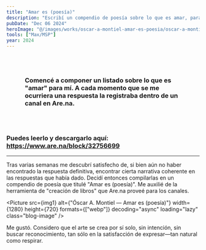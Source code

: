 ```yaml
---
title: "Amar es (poesía)"
description: "Escribí un compendio de poesía sobre lo que es amar, para mí."
pubDate: "Dec 06 2024"
heroImage: "@/images/works/oscar-a-montiel-amar-es-poesia/oscar-a-montiel-amar-es-poesia.jpg"
tools: ["Max/MSP"]
year: 2024
---
```



<h3 style="padding: 3rem;">Comencé a componer un listado sobre lo que es "amar" para mí. A cada momento que se me ocurriera una respuesta la registraba dentro de un canal en Are.na.</h3>


### Puedes leerlo y descargarlo aquí: https://www.are.na/block/32756699 

---

Tras varias semanas me descubrí satisfecho de, si bien aún no haber encontrado la respuesta definitiva, encontrar cierta narrativa coherente en las respuestas que había dado. Decidí entonces compilarlas en un compendio de poesía que titulé "Amar es (poesía)". Me auxilié de la herramienta de "creación de libros" que Are.na proveé para los canales.

<Picture 
  src={img1} 
  alt={"Óscar A. Montiel — Amar es (poesía)"}
  width={1280}
  height={720}
  formats={["webp"]}
  decoding="async"
  loading="lazy"
  class="blog-image"
/>

Me gustó. Considero que el arte se crea por sí solo, sin intención, sin buscar reconocimiento, tan sólo en la satisfacción de expresar—tan natural como respirar.




